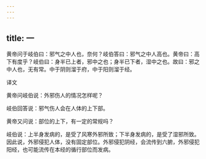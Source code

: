 ```yaml
---
---
---
```

title: 一
---




黄帝问于岐伯曰：邪气之中人也，奈何？岐伯答曰：邪气之中人高也。黄帝曰：高下有度乎？岐伯曰：身半已上者，邪中之也；身半已下者，湿中之也。故曰：邪之中人也，无有常。中于阴则溜于府，中于阳则溜于经。

译文

黄帝问岐伯说：外邪伤人的情况怎样呢？

岐伯回答说：邪气伤人会在人体的上下部。

黄帝又问说：部位的上下，有一定的常规吗？

岐伯说：上半身发病的，是受了风寒外邪所致；下半身发病的，是受了湿邪所致。因此说，外邪侵犯人体，没有固定部位。外邪侵犯阴经，会流传到六腑，外邪侵犯阳经，也可能流传在本经的循行部位而发病。